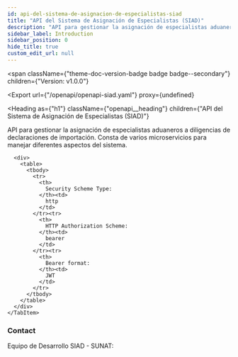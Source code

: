 ```yaml
---
id: api-del-sistema-de-asignacion-de-especialistas-siad
title: "API del Sistema de Asignación de Especialistas (SIAD)"
description: "API para gestionar la asignación de especialistas aduaneros a diligencias"
sidebar_label: Introduction
sidebar_position: 0
hide_title: true
custom_edit_url: null
---
```



<span
  className={"theme-doc-version-badge badge badge--secondary"}
  children={"Version: v1.0.0"}
>
</span>

<Export
  url={"/openapi/openapi-siad.yaml"}
  proxy={undefined}
>
  
</Export>

<Heading
  as={"h1"}
  className={"openapi__heading"}
  children={"API del Sistema de Asignación de Especialistas (SIAD)"}
>
</Heading>



API para gestionar la asignación de especialistas aduaneros a diligencias 
de declaraciones de importación.
Consta de varios microservicios para manejar diferentes aspectos del sistema.

<div
  style={{"marginBottom":"2rem"}}
>
  <Heading
    id={"authentication"}
    as={"h2"}
    className={"openapi-tabs__heading"}
    children={"Authentication"}
  >
  </Heading><SchemaTabs
    className={"openapi-tabs__security-schemes"}
  >
    <TabItem
      label={"HTTP: Bearer Auth"}
      value={"bearerAuth"}
    >
      
      
      
      
      <div>
        <table>
          <tbody>
            <tr>
              <th>
                Security Scheme Type:
              </th><td>
                http
              </td>
            </tr><tr>
              <th>
                HTTP Authorization Scheme:
              </th><td>
                bearer
              </td>
            </tr><tr>
              <th>
                Bearer format:
              </th><td>
                JWT
              </td>
            </tr>
          </tbody>
        </table>
      </div>
    </TabItem>
  </SchemaTabs>
</div><div
  style={{"display":"flex","flexDirection":"column","marginBottom":"var(--ifm-paragraph-margin-bottom)"}}
>
  <h3
    style={{"marginBottom":"0.25rem"}}
  >
    Contact
  </h3><span>
    Equipo de Desarrollo SIAD - SUNAT: 
  </span>
</div>
      